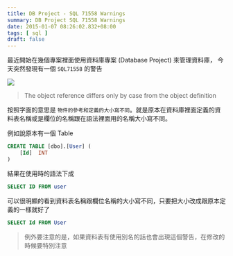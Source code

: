 ```yaml
---
title: DB Project - SQL 71558 Warnings
summary: DB Project SQL 71558 Warnings
date: 2015-01-07 08:26:02.832+08:00
tags: [ sql ]
draft: false
---
```


最近開始在幾個專案裡面使用資料庫專案 (Database Project) 來管理資料庫，
今天突然發現有一個 `SQL71558` 的警告

![](/static/images/404.webp)

> The object reference differs only by case from the object definition

按照字面的意思是 `物件的參考和定義的大小寫不同`。就是原本在資料庫裡面定義的資料表名稱或是欄位的名稱跟在語法裡面用的名稱大小寫不同。

例如說原本有一個 Table

```sql
CREATE TABLE [dbo].[User] (
    [Id]  INT
)
```

結果在使用時的語法下成

```sql
SELECT ID FROM user
```

可以很明顯的看到資料表名稱跟欄位名稱的大小寫不同，只要把大小改成跟原本定義的一樣就好了


```sql
SELECT Id FROM User
```

 > 例外要注意的是，如果資料表有使用別名的話也會出現這個警告，在修改的時候要特別注意